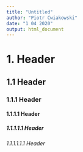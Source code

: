 ---
title: "Untitled"
author: "Piotr Ćwiakowski"
date: "1 04 2020"
output: html_document
---

# 1. Header

## 1.1 Header

### 1.1.1 Header

#### 1.1.1.1 Header

##### 1.1.1.1.1 Header

###### 1.1.1.1.1.1 Header
